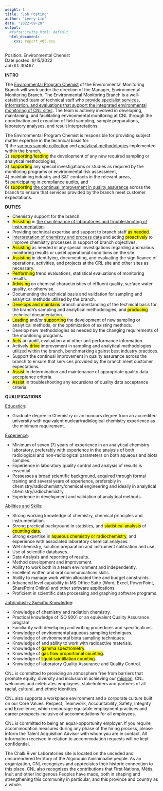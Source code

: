 ```yaml
---
weight: 1
title: "Job Posting"
author: "Lenny Lin"
date: "2022-09-20"
output: 
  #tufte::tufte_html: default
  html_document:
    css: report_v05.css
---
```


Position: Environmental Chemist  
Date posted: 9/15/2022  
Job ID: 30467

**INTRO**  

The <u>Environmental Program Chemist</u> of the Environmental Monitoring Branch will work under the direction of the Manager, Environmental Monitoring Branch. The Environmental Monitoring Branch is a well-established team of technical staff who <u>provide specialist services, information, and evaluations that support the integrated environmental monitoring of CNL sites</u>. The team is actively involved in developing, maintaining, and facilitating environmental monitoring at CNL through the coordination and execution of field sampling, sample preparations, laboratory analyses, and result interpretations.  

The Environmental Program Chemist is responsible for providing subject matter expertise in the technical basis for:   
1) the <u>various sample collection</u> and <u>analytical methodologies</u> implemented within the branch,   
2) <mark class = "lemon">supporting</mark>/<mark class = "blue">leading</mark> the development of any new required sampling or analytical methodologies,   
3) <mark class = "lemon">supporting</mark> any special investigations or studies as required by the monitoring programs or environmental risk assessment,   
4) maintaining industry and S&T contacts in the relevant areas,  
5) participating in <u>compliance audits</u>, and  
6) <mark class = "lemon">supporting</mark> <u>the continual improvement in quality assurance</u> across the branch to ensure that services provided by the branch meet customer expectations.  

**DUTIES**  

- Chemistry support for the branch.  
- <mark class = "lemon">Assisting</mark> in <u class = "red">the maintenance of laboratories and troubleshooting of instrumentation</u>.  
- Providing technical expertise and support to branch staff <mark class = "lemon">as needed</mark>.  
- <u>Interpretation of chemistry and process data</u> and acting <mark class = "blue">proactively</mark> to improve chemistry processes in support of branch objectives.  
- <mark class = "lemon">Assisting</mark> as needed in any special investigations regarding anomalous monitoring results or upset operational conditions on the site.   
- <mark class = "lemon">Assisting</mark> in identifying, documenting, and evaluating the significance of operations, activities, and projects at the CRL site and other sites as necessary.  
- <mark class = "blue">Performing</mark> trend evaluations, statistical evaluations of monitoring results.  
- <mark class = "lemon">Advising</mark> on chemical characteristics of effluent quality, surface water quality, or otherwise.  
- Documenting the technical basis and validation for sampling and analytical methods utilized by the branch.  
- <mark class = "blue">Develops and maintains</mark> branch understanding of the technical basis for the branch’s sampling and analytical methodologies, and <mark class = "blue">producing</mark> technical documentation.  
- <mark class = "blue">Leading</mark> and/or <mark class = "lemon">supporting</mark> the development of new sampling or analytical methods, or the optimization of existing methods.  
- Develop new methodologies as needed by the changing requirements of the monitoring programs.  
- <mark class = "blue">Acts</mark> on audit, evaluation and other unit performance information.  
- Actively <mark class = "blue">drive</mark> improvement in sampling and analytical methodologies utilized within the branch, benchmarking against best industry practices.
- Support the continual improvement in quality assurance across the branch to ensure that services provided by the branch meet customer expectations.
- <mark class = "lemon">Assist</mark> in determination and maintenance of appropriate quality data acceptance criteria.
- <mark class = "lemon">Assist</mark> in troubleshooting any excursions of quality data acceptance criteria.

**QUALIFICATIONS**  

<u>Education</u>:

- Graduate degree in Chemistry or an honours degree from an accredited university with equivalent nuclear/radiological chemistry experience as the minimum requirement.

<u>Experience</u>:

- Minimum of seven (7) years of experience in an analytical chemistry laboratory, preferably with experience in the analysis of both radiological and non-radiological parameters on both aqueous and biota samples.
- Experience in laboratory quality control and analysis of results is essential.
- Possesses a broad scientific background, acquired through formal training and several years of experience, preferably in chemistry/radiochemistry/chemical engineering and ideally in analytical chemistry/radiochemistry.
- Experience in development and validation of analytical methods.

<u>Abilities and Skills</u>:

- Strong working knowledge of chemistry, chemical principles and instrumentation.
- Strong practical background in statistics, and <mark class = "lemon">statistical analysis</mark> of <mark class = "lemon">counting data</mark>.
- Strong expertise in <mark class = "lemon">aqueous chemistry or radiochemistry</mark>, and experience with associated laboratory chemical analyses.
- Wet chemistry, solution preparation and instrument calibration and use.
- Use of scientific databases.
- Data Analysis and reporting of results.
- Method development and improvement.
- Ability to work both in a team environment and independently.
- Excellent written and oral communications skills.
- Ability to manage work within allocated time and budget constraints.
- Advanced level capability in MS Office Suite (Word, Excel, PowerPoint, SharePoint Online) and other software applications.
- Proficient in scientific data processing and graphing software programs.

<u>Job/Industry Specific Knowledge</u>:

- Knowledge of chemistry and radiation chemistry.
- Practical knowledge of ISO 9001 or an equivalent Quality Assurance program.
- Familiarity with developing and writing procedures and specifications.
- Knowledge of environmental aqueous sampling techniques.
- Knowledge of environmental biota sampling techniques.
- Knowledge of and ability to work with radioactive materials.
- Knowledge of <mark class = "lemon">gamma spectrometry</mark>.
- Knowledge of <mark class = "lemon">gas flow proportional counting</mark>.
- Knowledge of <mark class = "lemon">liquid scintillation counting</mark>.
- Knowledge of laboratory Quality Assurance and Quality Control.

CNL is committed to providing an atmosphere free from barriers that promote equity, diversity and inclusion in achieving our [mission](https://www.cnl.ca/about-cnl/corporate-profile-mission-and-values/). CNL welcomes and celebrates employees, stakeholders and partners of all racial, cultural, and ethnic identities.

CNL also supports a workplace environment and a corporate culture built on our Core Values: Respect, Teamwork, Accountability, Safety, Integrity and Excellence, which encourage equitable employment practices and career prospects inclusive of accommodations for all employees.

CNL is committed to being an equal-opportunity employer. If you require accommodation measures during any phase of the hiring process, please inform the Talent Acquisition Advisor with whom you are in contact. All information received in relation to accommodation requests will be kept confidential.

The Chalk River Laboratories site is located on the unceded and unsurrendered territory of the Algonquin Anishinaabe people. As an organization, CNL recognizes and appreciates their historic connection to this place. CNL also recognizes the contributions that First Nations, Métis, Inuit and other Indigenous Peoples have made, both in shaping and strengthening this community in particular, and this province and country as a whole.